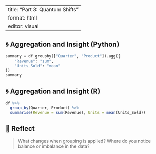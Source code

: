 
---
title: "Part 3: Quantum Shifts"
format: html
editor: visual
---

## 🌀 Aggregation and Insight (Python)

```python
summary = df.groupby(["Quarter", "Product"]).agg({
    "Revenue": "sum",
    "Units_Sold": "mean"
})
summary
```

## 🌀 Aggregation and Insight (R)

```r
df %>%
  group_by(Quarter, Product) %>%
  summarise(Revenue = sum(Revenue), Units = mean(Units_Sold))
```

## 🧠 Reflect

> What changes when grouping is applied?
> Where do you notice balance or imbalance in the data?
